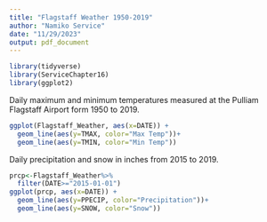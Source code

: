 ```yaml
---
title: "Flagstaff Weather 1950-2019"
author: "Namiko Service"
date: "11/29/2023"
output: pdf_document
---
```


```r
library(tidyverse)
library(ServiceChapter16)
library(ggplot2)
```

Daily maximum and minimum temperatures measured at the Pulliam Flagstaff Airport form 1950 to 2019.

```r
ggplot(Flagstaff_Weather, aes(x=DATE)) +
  geom_line(aes(y=TMAX, color="Max Temp"))+
  geom_line(aes(y=TMIN, color="Min Temp"))
```

Daily precipitation and snow in inches from 2015 to 2019.

```r
prcp<-Flagstaff_Weather%>%
  filter(DATE>="2015-01-01")
ggplot(prcp, aes(x=DATE)) +
  geom_line(aes(y=PPECIP, color="Precipitation"))+
  geom_line(aes(y=SNOW, color="Snow"))
```
